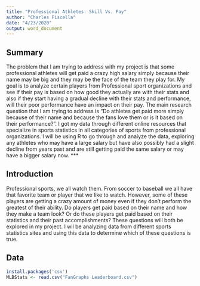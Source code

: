 ---
title: "Professional Athletes: Skill Vs. Pay"
author: "Charles Fiscella"
date: "4/23/2020"
output: word_document
---

## Summary 

The problem that I am trying to address with my project is that some professional athletes will get paid a crazy high salary simply because their name may be big and they may be the face of the team they play for. My goal is to analyze certain players from Professional sport organizations and see if their pay is based on how good they actually are with their stats and also if they start having a gradual decline with their stats and performance, will their poor performance have an impact on their pay. The main research question that I am trying to address is "Do athletes get paid more simply because of their name and because the fans love them or is it based on their performance?". I got my data through different online resources that specialize in sports statistics in all categories of sports from professional organizations. I will be using R to go through and analyze the data, exploring any athletes who may have a large salary but have also possibly had a slight decline from years past and are still getting paid the same salary or may have a bigger salary now. ***

## Introduction

Professional sports, we all watch them. From soccer to baseball we all have that favorite team or player that we like to watch. However, some of these players are getting a crazy amount of money even if they don't perform the greatest of their ability. Do players get paid based on their name and how they make a team look? Or do these players get paid based on their statistics and their past accomplishments? These questions will both be explored in my project. I wil be analyzing data from different sports statistics sites and using this data to determine which of these questions is true. 

## Data

```{r,include=false}
install.packages('csv')
MLBStats <- read.csv("FanGraphs Leaderboard.csv")
```





